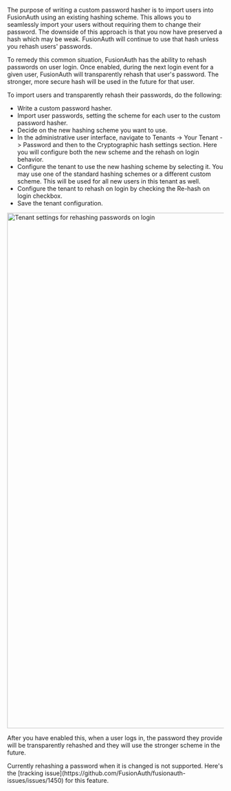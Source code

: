 
The purpose of writing a custom password hasher is to import users into FusionAuth using an existing hashing scheme. This allows you to seamlessly import your users without requiring them to change their password. The downside of this approach is that you now have preserved a hash which may be weak. FusionAuth will continue to use that hash unless you rehash users' passwords. 

To remedy this common situation, FusionAuth has the ability to rehash passwords on user login. Once enabled, during the next login event for a given user, FusionAuth will transparently rehash that user's password. The stronger, more secure hash will be used in the future for that user. 

To import users and transparently rehash their passwords, do the following:

* Write a custom password hasher.
* Import user passwords, setting the scheme for each user to the custom password hasher.
* Decide on the new hashing scheme you want to use.
* In the administrative user interface, navigate to <Breadcrumb>Tenants -> Your Tenant -> Password</Breadcrumb> and then to the <Breadcrumb>Cryptographic hash settings</Breadcrumb> section. Here you will configure both the new scheme and the rehash on login behavior.
* Configure the tenant to use the new hashing scheme by selecting it. You may use one of the standard hashing schemes or a different custom scheme. This will be used for all new users in this tenant as well.
* Configure the tenant to rehash on login by checking the <InlineField>Re-hash on login</InlineField> checkbox.
* Save the tenant configuration.

<img src="/img/docs/extend/code/password-hashes/rehashing-passwords-on-login.png" alt="Tenant settings for rehashing passwords on login" width="1200" role="top-cropped" />

After you have enabled this, when a user logs in, the password they provide will be transparently rehashed and they will use the stronger scheme in the future.

<Aside type="note">
Currently rehashing a password when it is changed is not supported. Here's the [tracking issue](https://github.com/FusionAuth/fusionauth-issues/issues/1450) for this feature.
</Aside>

